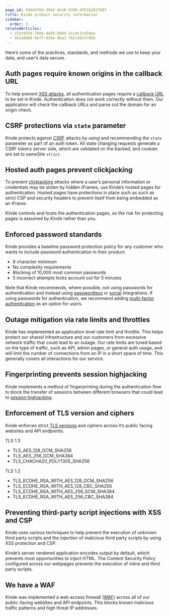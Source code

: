 ```yaml
---
page_id: 54d44f6d-3942-4e10-9299-df61b2817b9f
title: Kinde product security information
sidebar:
  order: 3
relatedArticles:
  - c53c9254-7bbb-4d58-b949-3ccdc3cd3dee
  - 162a0888-6b7f-439e-9ba2-7b2c491fc95b
---
```


Here’s some of the practices, standards, and methods we use to keep your data, and user’s data secure.

## Auth pages require known origins in the callback URL

To help prevent [XSS attacks](https://cheatsheetseries.owasp.org/cheatsheets/Cross_Site_Scripting_Prevention_Cheat_Sheet.html), all authentication pages require a [callback URL](/get-started/connect/callback-urls/#set-callback-and-redirect-urls) to be set in Kinde. Authentication does not work correctly without them. Our application will check the callback URLs and parse out the domain for an origin check.

## CSRF protections via `state` parameter

Kinde protects against [CSRF](https://cheatsheetseries.owasp.org/cheatsheets/Cross-Site_Request_Forgery_Prevention_Cheat_Sheet.html) attacks by using and recommending the `state` parameter as part of an auth token. All state changing requests generate a CSRF tokens server side, which are validated on the backed, and cookies are set to sameSite `strict`.

## Hosted auth pages prevent clickjacking

To prevent [clickjacking](https://cheatsheetseries.owasp.org/cheatsheets/Clickjacking_Defense_Cheat_Sheet.html) attacks where a user’s personal information or credentials may be stolen by hidden iFrames, use Kinde’s hosted pages for authentication. Hosted pages have protections in place such as such as strict CSP and security headers to prevent itself from being embedded as an iFrame.

Kinde controls and hosts the authentication pages, so the risk for protecting pages is assumed by Kinde rather than you.

## Enforced password standards

Kinde provides a baseline password protection policy for any customer who wants to include password authentication in their product.

- 8 character minimum
- No complexity requirements
- Blocking of 10,000 most common passwords
- 5 incorrect attempts locks account out for 5 minutes

Note that Kinde recommends, where possible, not using passwords for authentication and instead using [passwordless](/authenticate/about-auth/authentication-methods/#passwordless) or [social](/authenticate/social-sign-in/add-social-sign-in/) integrations. If using passwords for authentication, we recommend adding [multi-factor authentication](/authenticate/multi-factor-auth/about-multi-factor-authentication/) as an option for users.

## Outage mitigation via rate limits and throttles

Kinde has implemented an application level rate limit and throttle. This helps protect our shared infrastructure and our customers from excessive network traffic that could lead to an outage. Our rate limits are tuned based on the type of traffic, such as API, admin pages, or general auth usage, and will limit the number of connections from an IP in a short space of time. This generally covers all interactions for our service.

## Fingerprinting prevents session highjacking

Kinde implements a method of fingerprinting during the authentication flow to block the transfer of sessions between different browsers that could lead to [session highjacking](https://cheatsheetseries.owasp.org/cheatsheets/Session_Management_Cheat_Sheet.html).

## Enforcement of TLS version and ciphers

Kinde enforces strict [TLS versions](https://cheatsheetseries.owasp.org/cheatsheets/Transport_Layer_Security_Cheat_Sheet.html) and ciphers across it’s public facing websites and API endpoints.

TLS 1.3

- TLS_AES_128_GCM_SHA256
- TLS_AES_256_GCM_SHA384
- TLS_CHACHA20_POLY1305_SHA256

TLS 1.2

- TLS_ECDHE_RSA_WITH_AES_128_GCM_SHA256
- TLS_ECDHE_RSA_WITH_AES_128_CBC_SHA256
- TLS_ECDHE_RSA_WITH_AES_256_GCM_SHA384
- TLS_ECDHE_RSA_WITH_AES_256_CBC_SHA384

## Preventing third-party script injections with XSS and CSP

Kinde uses various techniques to help prevent the execution of unknown third party scripts and the injection of malicious third party scripts by using XSS protection and CSP.

Kinde’s server rendered application encodes output by default, which prevents most opportunities to inject HTML. The Content Security Policy configured across our webpages prevents the execution of inline and third party scripts.

## We have a WAF

Kinde was implemented a web access firewall ([WAF](https://cheatsheetseries.owasp.org/cheatsheets/Secure_Cloud_Architecture_Cheat_Sheet.html#web-application-firewall)) across all of our public-facing websites and API endpoints. This blocks known malicious traffic patterns and high threat IP addresses.
